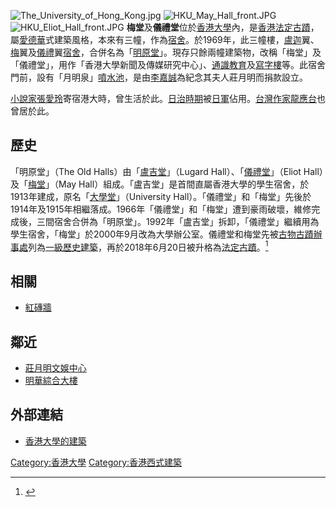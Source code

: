 {{commonscat|Eliot Hall, Hong Kong}}
[[File:The_University_of_Hong_Kong.jpg|thumb]]
[[File:HKU_May_Hall_front.JPG|thumb]]
[[File:HKU_Eliot_Hall_front.JPG|thumb]]
'''梅堂'''及'''儀禮堂'''位於[[香港大學|香港大學]]內，是[[香港法定古蹟|香港法定古蹟]]，屬[[愛德華|愛德華]]式建築風格，本來有三幢，作為[[宿舍|宿舍]]。於1969年，此三幢樓，[[盧吉|盧迦]]翼、[[梅含理|梅]]翼及[[儀禮_(香港大學校長)|儀禮]]翼[[宿舍|宿舍]]，合併名為「[[明原堂|明原堂]]」。現存只餘兩幢建築物，改稱「梅堂」及「儀禮堂」，用作「香港大學新聞及傳媒研究中心」、[[通識教育|通識教育]]及[[寫字樓|寫字樓]]等。此宿舍門前，設有「月明泉」[[噴水池|噴水池]]，是由[[李嘉誠|李嘉誠]]為紀念其夫人莊月明而捐款設立。 

[[小說家|小說家]][[張愛玲|張愛玲]]寄宿港大時，曾生活於此。[[台灣日治時期|日治時期]]被[[日軍|日軍]]佔用。[[台灣|台灣]][[作家|作家]][[龍應台|龍應台]]也曾居於此。

==歷史==
「明原堂」（The Old Halls）由「[[盧吉堂|盧吉堂]]」（Lugard Hall）、「[[儀禮堂|儀禮堂]]」（Eliot Hall）及「[[梅堂|梅堂]]」（May Hall）組成。「盧吉堂」是首間直屬香港大學的學生宿舍，於1913年建成，原名「[[大學堂|大學堂]]」（University Hall）。「儀禮堂」和「梅堂」先後於1914年及1915年相繼落成。1966年「儀禮堂」和「梅堂」遭到豪雨破壞，維修完成後，三間宿舍合併為「明原堂」。1992年「盧吉堂」拆卸，「儀禮堂」繼續用為學生宿舍，「梅堂」於2000年9月改為大學辦公室。儀禮堂和梅堂先被[[古物古蹟辦事處|古物古蹟辦事處]]列為[[一級歷史建築|一級歷史建築]]，再於2018年6月20日被升格為[[法定古蹟|法定古蹟]]。<ref>{{Cite web|url=http://news.rthk.hk/rthk/ch/component/k2/1402928-20180621.htm|title=港大馮平山樓儀禮堂及梅堂列為法定古蹟|accessdate=2018-06-21|author=|date=|publisher=香港電台|archive-date=2018-06-21|archive-url=https://web.archive.org/web/20180621194215/http://news.rthk.hk/rthk/ch/component/k2/1402928-20180621.htm|dead-url=no}}</ref>

==相關==
* [[紅磚牆|紅磚牆]]

==鄰近==
* [[莊月明文娛中心|莊月明文娛中心]]
* [[明華綜合大樓|明華綜合大樓]]

==外部連結==
* [http://www.hku.hk/hkumag/mc/hkuhistory2.html 香港大學的建築] {{Wayback|url=http://www.hku.hk/hkumag/mc/hkuhistory2.html |date=20070909062144 }}

{{HK-buil-stub}}
{{香港大學}}
{{香港法定古蹟}}
[[Category:香港大學|Category:香港大學]]
[[Category:香港西式建築|Category:香港西式建築]]